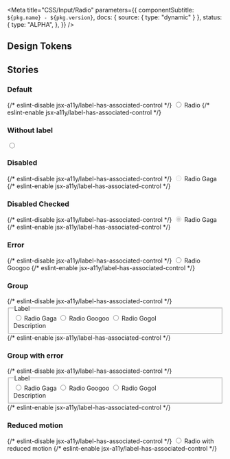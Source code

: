 

<Meta
  title="CSS/Input/Radio"
  parameters={{
    componentSubtitle: `${pkg.name} - ${pkg.version}`,
    docs: { source: { type: "dynamic" } },
    status: {
      type: "ALPHA",
    },
  }}
/>

<Description markdown={readme} />

## Design Tokens

<DesignTokenDocBlock categoryName="Radio" viewType="table" />

## Stories

### Default

<Canvas>
  {/* eslint-disable jsx-a11y/label-has-associated-control */}
  <Story name="Default">
    <label className="denhaag-form-control-label">
      <span className="denhaag-form-control-label__input">
        <span className="denhaag-radio">
          <input id="radio-default" className="denhaag-radio__input" type="radio" name="radio-default" value="check" />
          <span className="denhaag-radio__icon">
            <span className="denhaag-radio__icon-inner"></span>
          </span>
        </span>
      </span>
      <span className="denhaag-form-control-label__label">Radio</span>
    </label>
  </Story>
  {/* eslint-enable jsx-a11y/label-has-associated-control */}
</Canvas>

### Without label

<Canvas>
  <Story name="Without label">
    <span className="denhaag-radio">
      <input
        id="radio-without-label"
        className="denhaag-radio__input"
        type="radio"
        name="radio-without-label"
        value="check"
      />
      <span className="denhaag-radio__icon">
        <span className="denhaag-radio__icon-inner"></span>
      </span>
    </span>
  </Story>
</Canvas>

### Disabled

<Canvas>
  {/* eslint-disable jsx-a11y/label-has-associated-control */}
  <Story name="Disabled">
    <label className="denhaag-form-control-label denhaag-form-control-label--disabled">
      <span className="denhaag-form-control-label__input">
        <span className="denhaag-radio">
          <input
            id="radio-disabled"
            className="denhaag-radio__input"
            type="radio"
            name="radio-disabled"
            value="check"
            disabled
          />
          <span className="denhaag-radio__icon">
            <span className="denhaag-radio__icon-inner"></span>
          </span>
        </span>
      </span>
      <span className="denhaag-form-control-label__label">Radio Gaga</span>
    </label>
  </Story>
  {/* eslint-enable jsx-a11y/label-has-associated-control */}
</Canvas>

### Disabled Checked

<Canvas>
  {/* eslint-disable jsx-a11y/label-has-associated-control */}
  <Story name="Disabled Checked">
    <label className="denhaag-form-control-label denhaag-form-control-label--disabled">
      <span className="denhaag-form-control-label__input">
        <span className="denhaag-radio">
          <input
            id="radio-disabled-checked"
            className="denhaag-radio__input"
            type="radio"
            name="radio-disabled-checked"
            value="check"
            disabled
            checked
          />
          <span className="denhaag-radio__icon">
            <span className="denhaag-radio__icon-inner"></span>
          </span>
        </span>
      </span>
      <span className="denhaag-form-control-label__label">Radio Gaga</span>
    </label>
  </Story>
  {/* eslint-enable jsx-a11y/label-has-associated-control */}
</Canvas>

### Error

<Canvas>
  {/* eslint-disable jsx-a11y/label-has-associated-control */}
  <Story name="Error">
    <label className="denhaag-form-control-label">
      <span className="denhaag-form-control-label__input">
        <span className="denhaag-radio denhaag-radio--error">
          <input id="radio-error" className="denhaag-radio__input" type="radio" name="radio-error" value="check" />
          <span className="denhaag-radio__icon">
            <span className="denhaag-radio__icon-inner"></span>
          </span>
        </span>
      </span>
      <span className="denhaag-form-control-label__label">Radio Googoo</span>
    </label>
  </Story>
  {/* eslint-enable jsx-a11y/label-has-associated-control */}
</Canvas>

### Group

<Canvas>
  {/* eslint-disable jsx-a11y/label-has-associated-control */}
  <Story name="Group">
    <fieldset className="denhaag-form-field" aria-describedby="description" role="radiogroup">
      <legend className="denhaag-form-field__label">Label</legend>
      <div className="denhaag-form-field__input">
        <label className="denhaag-form-control-label">
          <span className="denhaag-form-control-label__input">
            <span className="denhaag-radio">
              <input id="radio-group-1" className="denhaag-radio__input" type="radio" name="radio-group" value="gaga" />
              <span className="denhaag-radio__icon">
                <span className="denhaag-radio__icon-inner"></span>
              </span>
            </span>
          </span>
          <span className="denhaag-form-control-label__label">Radio Gaga</span>
        </label>
        <label className="denhaag-form-control-label">
          <span className="denhaag-form-control-label__input">
            <span className="denhaag-radio">
              <input
                id="radio-group-2"
                className="denhaag-radio__input"
                type="radio"
                name="radio-group"
                value="googoo"
              />
              <span className="denhaag-radio__icon">
                <span className="denhaag-radio__icon-inner"></span>
              </span>
            </span>
          </span>
          <span className="denhaag-form-control-label__label">Radio Googoo</span>
        </label>
        <label className="denhaag-form-control-label">
          <span className="denhaag-form-control-label__input">
            <span className="denhaag-radio">
              <input
                id="radio-group-3"
                className="denhaag-radio__input"
                type="radio"
                name="radio-group"
                value="gogol"
              />
              <span className="denhaag-radio__icon">
                <span className="denhaag-radio__icon-inner"></span>
              </span>
            </span>
          </span>
          <span className="denhaag-form-control-label__label">Radio Gogol</span>
        </label>
      </div>
      <span id="description" className="denhaag-form-field__description">
        Description
      </span>
    </fieldset>
  </Story>
  {/* eslint-enable jsx-a11y/label-has-associated-control */}
</Canvas>

### Group with error

<Canvas>
  {/* eslint-disable jsx-a11y/label-has-associated-control */}
  <Story name="Group with error">
    <fieldset className="denhaag-form-field denhaag-form-field--error" aria-describedby="description" role="radiogroup">
      <legend className="denhaag-form-field__label">Label</legend>
      <div className="denhaag-form-field__input">
        <label className="denhaag-form-control-label">
          <span className="denhaag-form-control-label__input">
            <span className="denhaag-radio denhaag-radio--error">
              <input
                id="radio-group-with-error-1"
                className="denhaag-radio__input"
                type="radio"
                name="radio-group-with-error"
                value="gaga"
              />
              <span className="denhaag-radio__icon">
                <span className="denhaag-radio__icon-inner"></span>
              </span>
            </span>
          </span>
          <span className="denhaag-form-control-label__label">Radio Gaga</span>
        </label>
        <label className="denhaag-form-control-label">
          <span className="denhaag-form-control-label__input">
            <span className="denhaag-radio denhaag-radio--error">
              <input
                id="radio-group-with-error-2"
                className="denhaag-radio__input"
                type="radio"
                name="radio-group-with-error"
                value="googoo"
              />
              <span className="denhaag-radio__icon">
                <span className="denhaag-radio__icon-inner"></span>
              </span>
            </span>
          </span>
          <span className="denhaag-form-control-label__label">Radio Googoo</span>
        </label>
        <label className="denhaag-form-control-label">
          <span className="denhaag-form-control-label__input">
            <span className="denhaag-radio denhaag-radio--error">
              <input
                id="radio-group-with-error-3"
                className="denhaag-radio__input"
                type="radio"
                name="radio-group-with-error"
                value="gogol"
              />
              <span className="denhaag-radio__icon">
                <span className="denhaag-radio__icon-inner"></span>
              </span>
            </span>
          </span>
          <span className="denhaag-form-control-label__label">Radio Gogol</span>
        </label>
      </div>
      <span id="description" className="denhaag-form-field__description">
        Description
      </span>
    </fieldset>
  </Story>
  {/* eslint-enable jsx-a11y/label-has-associated-control */}
</Canvas>

### Reduced motion

<Canvas>
  {/* eslint-disable jsx-a11y/label-has-associated-control */}
  <Story name="Reduced Motion">
    <label className="denhaag-form-control-label">
      <span className="denhaag-form-control-label__input">
        <span className="denhaag-radio denhaag-radio--reduced-motion">
          <input
            id="radio-reduced-motion"
            className="denhaag-radio__input"
            type="radio"
            name="radio-reduced-motion"
            value="check"
          />
          <span className="denhaag-radio__icon">
            <span className="denhaag-radio__icon-inner"></span>
          </span>
        </span>
      </span>
      <span className="denhaag-form-control-label__label">Radio with reduced motion</span>
    </label>
  </Story>
  {/* eslint-enable jsx-a11y/label-has-associated-control */}
</Canvas>
